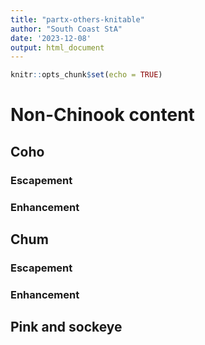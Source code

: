 ```yaml
---
title: "partx-others-knitable"
author: "South Coast StA"
date: '2023-12-08'
output: html_document
---
```


```r
knitr::opts_chunk$set(echo = TRUE)
```

# **Non-Chinook content**

## Coho

### Escapement

### Enhancement

## Chum

### Escapement

### Enhancement

## Pink and sockeye 




